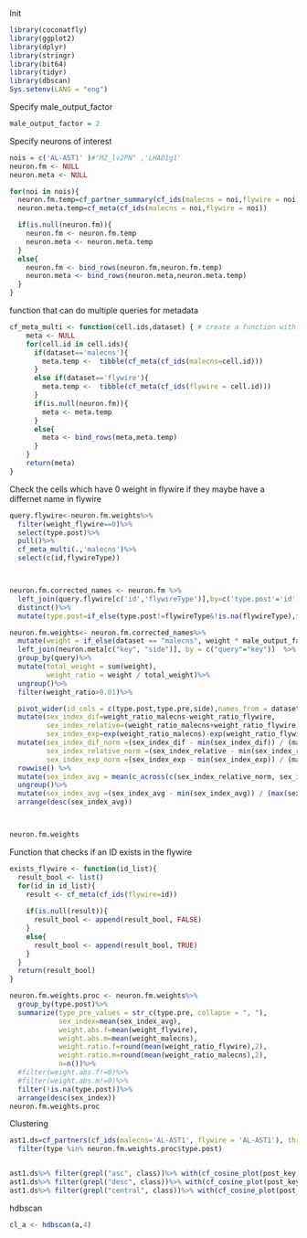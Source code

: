 Init
```r
library(coconatfly)
library(ggplot2) 
library(dplyr)
library(stringr)
library(bit64)
library(tidyr)
library(dbscan)
Sys.setenv(LANG = "eng")
```
Specify male_output_factor 
```r
male_output_factor = 2
```


Specify neurons of interest

```r
nois = c('AL-AST1' )#"MZ_lv2PN" ,'LHAD1g1'
neuron.fm <- NULL
neuron.meta <- NULL

for(noi in nois){
  neuron.fm.temp=cf_partner_summary(cf_ids(malecns = noi,flywire = noi), partners = 'out', aggregate.query = F)
  neuron.meta.temp=cf_meta(cf_ids(malecns = noi,flywire = noi))

  if(is.null(neuron.fm)){
    neuron.fm <- neuron.fm.temp
    neuron.meta <- neuron.meta.temp
  }
  else{
    neuron.fm <- bind_rows(neuron.fm,neuron.fm.temp)
    neuron.meta <- bind_rows(neuron.meta,neuron.meta.temp)
  }
}


```


function that can do multiple queries for metadata
```r
cf_meta_multi <- function(cell.ids,dataset) { # create a function with the name my_function
    meta <- NULL
    for(cell.id in cell.ids){
      if(dataset=='malecns'){
        meta.temp <-  tibble(cf_meta(cf_ids(malecns=cell.id)))
      }
      else if(dataset=='flywire'){
        meta.temp <-  tibble(cf_meta(cf_ids(flywire = cell.id)))
      }
      if(is.null(neuron.fm)){
        meta <- meta.temp
      }
      else{
        meta <- bind_rows(meta,meta.temp)
      }
    }
    return(meta)
}
```

Check the cells which have 0 weight in flywire if they maybe have a differnet name in flywire



```r
query.flywire<-neuron.fm.weights%>%
  filter(weight_flywire==0)%>%
  select(type.post)%>%
  pull()%>%
  cf_meta_multi(.,'malecns')%>%
  select(c(id,flywireType))



neuron.fm.corrected_names <- neuron.fm %>%
  left_join(query.flywire[c('id','flywireType')],by=c('type.post'='id'))%>%
  distinct()%>%
  mutate(type.post=if_else(type.post!=flywireType&!is.na(flywireType),flywireType,type.post))


```



```r
neuron.fm.weights<- neuron.fm.corrected_names%>%
  mutate(weight = if_else(dataset == "malecns", weight * male_output_factor, weight))%>%
  left_join(neuron.meta[c("key", "side")], by = c("query"="key"))  %>%
  group_by(query)%>%
  mutate(total_weight = sum(weight),
         weight_ratio = weight / total_weight)%>%
  ungroup()%>%
  filter(weight_ratio>0.01)%>%

  pivot_wider(id_cols = c(type.post,type.pre,side),names_from = dataset,values_from = c(weight_ratio,weight),values_fill=0)%>%
  mutate(sex_index_dif=weight_ratio_malecns-weight_ratio_flywire,
         sex_index_relative=(weight_ratio_malecns+weight_ratio_flywire)/(weight_ratio_malecns-weight_ratio_flywire),
         sex_index_exp=exp(weight_ratio_malecns)-exp(weight_ratio_flywire))%>%
  mutate(sex_index_dif_norm =(sex_index_dif - min(sex_index_dif)) / (max(sex_index_dif) - min(sex_index_dif)),
         sex_index_relative_norm =(sex_index_relative - min(sex_index_relative)) / (max(sex_index_relative) - min(sex_index_relative)),
         sex_index_exp_norm =(sex_index_exp - min(sex_index_exp)) / (max(sex_index_exp) - min(sex_index_exp)))%>%
  rowwise() %>%
  mutate(sex_index_avg = mean(c_across(c(sex_index_relative_norm, sex_index_dif_norm, sex_index_exp_norm)), na.rm = TRUE)) %>%
  ungroup()%>%
  mutate(sex_index_avg =(sex_index_avg - min(sex_index_avg)) / (max(sex_index_avg) - min(sex_index_avg)))%>%
  arrange(desc(sex_index_avg))



neuron.fm.weights
```



Function that checks if an ID exists in the flywire

```r
exists_flywire <- function(id_list){
  result_bool <- list()
  for(id in id_list){
    result <- cf_meta(cf_ids(flywire=id)) 
    
    if(is.null(result)){
      result_bool <- append(result_bool, FALSE) 
    }
    else{
      result_bool <- append(result_bool, TRUE) 
    }
  }
  return(result_bool)
}
```



```r
neuron.fm.weights.proc <- neuron.fm.weights%>% 
  group_by(type.post)%>%
  summarize(type_pre_values = str_c(type.pre, collapse = ", "),
            sex_index=mean(sex_index_avg),
            weight.abs.f=mean(weight_flywire),
            weight.abs.m=mean(weight_malecns),
            weight.ratio.f=round(mean(weight_ratio_flywire),2),
            weight.ratio.m=round(mean(weight_ratio_malecns),2),
            n=n())%>%
  #filter(weight.abs.f!=0)%>%
  #filter(weight.abs.m!=0)%>%
  filter(!is.na(type.post))%>%
  arrange(desc(sex_index))
neuron.fm.weights.proc

```


Clustering
```r
ast1.ds=cf_partners(cf_ids(malecns='AL-AST1', flywire = 'AL-AST1'), threshold = 10, partners = 'o')%>%
  filter(type %in% neuron.fm.weights.proc$type.post)


ast1.ds%>% filter(grepl("asc", class))%>% with(cf_cosine_plot(post_key,matrix=T)) ->a
ast1.ds%>% filter(grepl("desc", class))%>% with(cf_cosine_plot(post_key,matrix=T))->b
ast1.ds%>% filter(grepl("central", class))%>% with(cf_cosine_plot(post_key,matrix=T))->c
```

hdbscan
```r
cl_a <- hdbscan(a,4)
```
